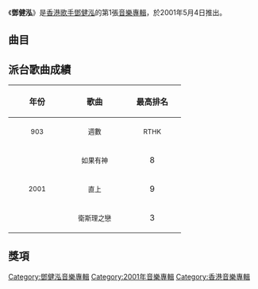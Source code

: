 {{Album infobox | <!-- See Wikipedia:WikiProject_Albums -->
| Name        = 鄧健泓
| Type        = [[專輯|專輯]]
| Artist      = [[鄧健泓|鄧健泓]]
| Cover       = 鄧健泓 同名專輯.jpg
| Released    = 2001年5月4日
| Recorded    = 2001年
| Genre       = 粵語
| Length      = 40分3秒
| Label       = [[正東唱片|正東唱片]]
| Last album  = 
| This album  = '''鄧健泓'''<br>（2001年）
| Next album  = [[朋友二號|朋友二號]]<br>（2002年）
}}

《'''鄧健泓'''》是[[香港|香港]][[歌手|歌手]][[鄧健泓|鄧健泓]]的第1張[[音樂專輯|音樂專輯]]，於2001年5月4日推出。

==曲目==
{{tracklist
| headline = 
| total_length = 40:03

| title1 = 直上
| music1 = [[Love_Psychedelico|Love Psychedelico]]
| lyrics1 = [[黃偉文|黃偉文]]
| arranger1 = [[林潤明|林潤明]]
| producer1 = 林潤明
| longnote1 = 改編自[[Love_Psychedelico|Love Psychedelico]]的《Last Smile》
| length1 = 4:20

| title2 = 如果有神
| music2 = 林潤明
| lyrics2 = [[甄健強|甄健強]]
| arranger2 = 林潤明
| producer2 = 林潤明
| longnote2 = 
| length2 = 3:32

| title3 = 衛斯理之戀
| music3 = [[伍樂城|伍樂城]]
| lyrics3 = [[林夕|林夕]]
| arranger3 = 伍樂城
| producer3 = 伍樂城
| longnote3 = 
| length3 = 4:08

| title4 = 我錯
| music4 = [[Kim_Hyun_Cheol|Kim Hyun Cheol]]<br>[[Lee_Jae_Kyung|Lee Jae Kyung]]
| lyrics4 = 甄健強
| arranger4 = 林潤明
| producer4 = 林潤明
| longnote4 = 
| length4 = 4:13

| title5 = 拍子機
| music5 = [[Min|Min]]
| lyrics5 = 甄健強
| arranger5 = [[細威|細威]]
| producer5 = [[Gary_Chan|Gary Chan]]
| longnote5 = 
| length5 = 3:58

| title6 = 愛在地球外
| music6 = [[何俊傑|何俊傑]]
| lyrics6 = 甄健強
| arranger6 = 何俊傑
| producer6 = Gary Chan
| longnote6 = 
| length6 = 4:40

| title7 = 借醉行兇
| music7 = [[陳國華_(音樂人)|陳國華]]
| lyrics7 = [[周禮茂|周禮茂]]
| arranger7 = 陳國華
| producer7 = Gary Chan
| longnote7 = 改編自[[陳國華_(音樂人)|陳國華]]的《我在酒館裡清醒的想著你》
| length7 = 4:39

| title8 = 7:30 p.m.
| music8 = [[鄧健泓|鄧健泓]]
| lyrics8 = [[歐志深|歐志深]]
| arranger8 = Gary Chan
| producer8 = Gary Chan
| longnote8 = 
| length8 = 3:15

| title9 = 如果有神
| music9 = 林潤明
| lyrics9 = 甄健強
| arranger9 = 林潤明
| producer9 = 林潤明
| note9 = God Mix
| longnote9 = 
| length9 = 7:20

| title10 = 我行我素
| music10 = 林潤明
| lyrics10 = 甄健強
| arranger10 = 林潤明
| producer10 = 林潤明
| longnote10 = 附在《如果有神（God Mix）》內的Hidden Track
| length10 = 
}}

== 派台歌曲成績 ==
{| class="wikitable"
!align="center" rowspan="2" | 年份
!align="center" rowspan="2" | 歌曲
!align="center" colspan="8" | 最高排名
|-
!width="100"|<small>903</small> !! width="100"|<small>週數</small> !! width="100"|<small>RTHK</small> !! width="100"|<small>週數</small> !! width="100"|<small>997</small> !! width="100"|<small>週數</small> !! width="100"|<small>TVB</small> !! width="100"|<small>週數</small>
|-
|align="center" rowspan="3"| <small>2001</small> ||align="center"| <small>如果有神</small> ||align="center"| 8 ||align="center"| - ||align="center"| 15 ||align="center"| - ||align="center"| 7 ||align="center"| - ||align="center"| - ||align="center"| -
|-
|align="center"| <small>直上</small> ||align="center"| 9 ||align="center"| - ||align="center"| 2 ||align="center"| - ||align="center"| 9 ||align="center"| - ||align="center"| 3 ||align="center"| -
|-
|align="center"| <small>衛斯理之戀</small> ||align="center"| 3 ||align="center"| - ||align="center"| 12 ||align="center"| - ||align="center"| 7 ||align="center"| - ||align="center"| 6 ||align="center"| -
|}

==獎項==


[[Category:鄧健泓音樂專輯|Category:鄧健泓音樂專輯]]
[[Category:2001年音樂專輯|Category:2001年音樂專輯]]
[[Category:香港音樂專輯|Category:香港音樂專輯]]